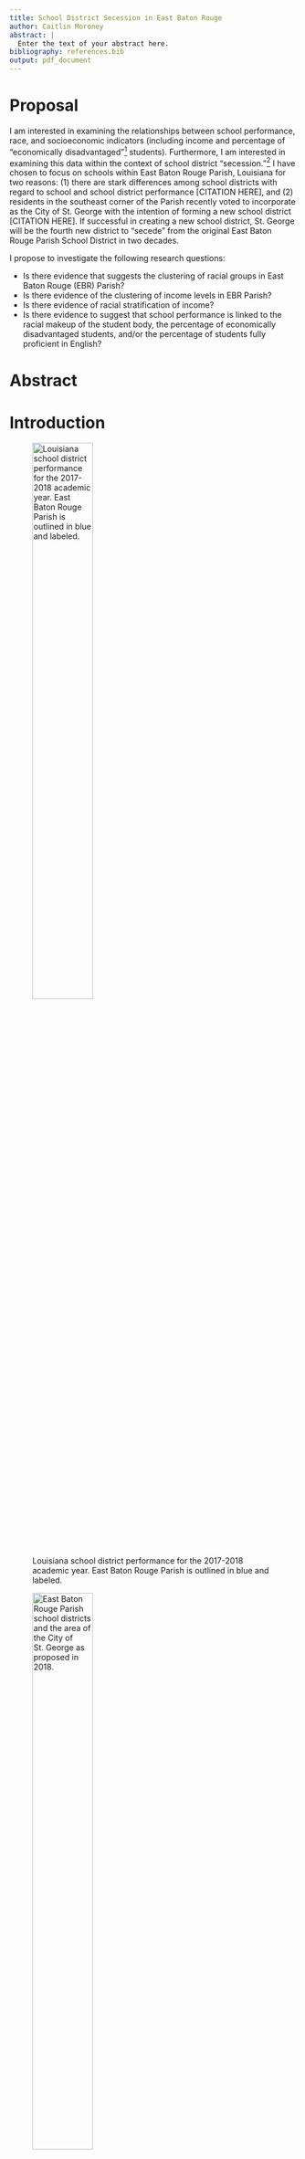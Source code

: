 ```yaml
---
title: School District Secession in East Baton Rouge
author: Caitlin Moroney
abstract: |
  Enter the text of your abstract here.
bibliography: references.bib
output: pdf_document
---
```


# Proposal

I am interested in examining the relationships between school performance, race, and socioeconomic indicators (including income and percentage of "economically disadvantaged"^[I use the Louisiana Department of Education’s data on percentages of economically disadvantaged students. I have yet to find sufficient metadata explaining how they define "economically disadvantaged," but comparing current school and school district performance reports with past reports suggests that this may be the percentage of students on free or reduced lunch plans.] students). Furthermore, I am interested in examining this data within the context of school district "secession."^[See CITATION HERE for a thorough explanation of the school district "secession" phenomenon.] I have chosen to focus on schools within East Baton Rouge Parish, Louisiana for two reasons: (1) there are stark differences among school districts with regard to school and school district performance [CITATION HERE], and (2) residents in the southeast corner of the Parish recently voted to incorporate as the City of St. George with the intention of forming a new school district [CITATION HERE]. If successful in creating a new school district, St. George will be the fourth new district to “secede” from the original East Baton Rouge Parish School District in two decades.

I propose to investigate the following research questions:

* Is there evidence that suggests the clustering of racial groups in East Baton Rouge (EBR) Parish?
* Is there evidence of the clustering of income levels in EBR Parish?
* Is there evidence of racial stratification of income?
* Is there evidence to suggest that school performance is linked to the racial makeup of the student body, the percentage of economically disadvantaged students, and/or the percentage of students fully proficient in English?

# Abstract



# Introduction

![Louisiana school district performance for the 2017-2018 academic year. East Baton Rouge Parish is outlined in blue and labeled.](../LA_sd_context.jpg){width=50% height=50%}

![East Baton Rouge Parish school districts and the area of the City of St. George as proposed in 2018.](../EBR_Parish_context.jpg){width=50% height=50%}

# Methods
\label{sec:methods}

- Local Moran's I
- Local Moran's I with EB rates
- Bivariate Local Moran's I
- OLS Regression
- Spatial Regression

# Results
\label{sec:results}

## Local Moran's I

### Median Household Income
![Lagged median household income versus median household income.](../local_morans_i/univariate/Median_Household_Income/Census_Block_GroupLisaScatterPlotFrame.png){#id .class width=50% height=50%}
![Significance map.](../local_morans_i/univariate/Median_Household_Income/SigMap.png)

![Cluster map.](../local_morans_i/univariate/Median_Household_Income/ClusterMap.png)

### Population Percentage White
![Lagged population percentage white versus population percentage white.](../local_morans_i/univariate/Pop_Perc_White/Census_Block_GroupLisaScatterPlotFrame.png)

![Significance map.](../local_morans_i/univariate/Pop_Perc_White/SigMap.png)

![Cluster map.](../local_morans_i/univariate/Pop_Perc_White/ClusterMap.png)

## Local Moran's I with EB rates
- Population Percentage White

![Lagged population percentage white versus population percentage white.](../local_morans_i/univariate_EBrates/Pop_White/Census_Block_GroupLisaScatterPlotFrame.png)

![Significance map.](../local_morans_i/univariate_EBrates/Pop_White/SigMap.png)

![Cluster map.](../local_morans_i/univariate_EBrates/Pop_White/ClusterMap.png)

## Bivariate Local Moran's I
- Median Household Income vs Lagged Population % White

![Lagged population percentage white versus population percentage white.](../local_morans_i/bivariate/MedHouseholdIncome_Lag_PercWhite/Census_Block_GroupLisaScatterPlotFrame.png)

![Significance map.](../local_morans_i/bivariate/MedHouseholdIncome_Lag_PercWhite/SigMap.png)

![Cluster map.](../local_morans_i/bivariate/MedHouseholdIncome_Lag_PercWhite/ClusterMap.png)

## OLS Regression

## Spatial Regression


# Discussion



# Citations
